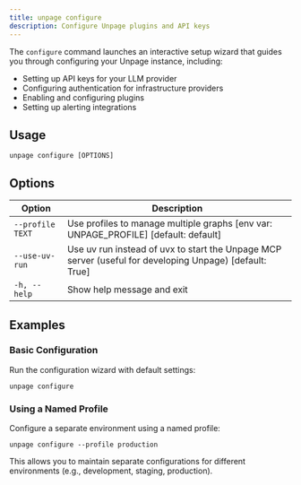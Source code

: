```yaml
---
title: unpage configure
description: Configure Unpage plugins and API keys
---
```


The `configure` command launches an interactive setup wizard that guides you through configuring your Unpage instance, including:

- Setting up API keys for your LLM provider
- Configuring authentication for infrastructure providers
- Enabling and configuring plugins
- Setting up alerting integrations

## Usage

```shell
unpage configure [OPTIONS]
```

## Options

| Option | Description |
|--------|-------------|
| `--profile TEXT` | Use profiles to manage multiple graphs [env var: UNPAGE_PROFILE] [default: default] |
| `--use-uv-run` | Use uv run instead of uvx to start the Unpage MCP server (useful for developing Unpage) [default: True] |
| `-h, --help` | Show help message and exit |

## Examples

### Basic Configuration

Run the configuration wizard with default settings:

```shell
unpage configure
```

### Using a Named Profile

Configure a separate environment using a named profile:

```shell
unpage configure --profile production
```

This allows you to maintain separate configurations for different environments (e.g., development, staging, production).
